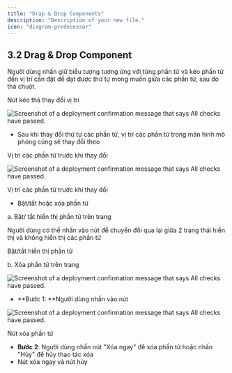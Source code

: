 ```yaml
---
title: "Drap & Drop Components"
description: "Description of your new file."
icon: "diagram-predecessor"
---
```


## **3.2 Drag & Drop Component**

Người dùng nhấn giữ biểu tượng tương ứng với từng phần tử và kéo phần tử đến vị trí cần đặt để đạt được thứ tự mong muốn giữa các phần tử, sau đó thả chuột.

Nút kéo thả thay đổi vị trí

<Frame>
  <img
    src="https://aimini-upload.sgp1.digitaloceanspaces.com/image115_2cd69e118f.png"
    alt="Screenshot of a deployment confirmation message that says All checks have passed."
    style={{ borderRadius:"0.5rem" }}
    title=""
  />
</Frame>

- Sau khi thay đổi thứ tự các phần tử, vị trí các phần tử trong màn hình mô phỏng cũng sẽ thay đổi theo

Vị trí các phần tử trước khi thay đổi

<Frame>
  <img
    src="https://aimini-upload.sgp1.digitaloceanspaces.com/image32_cd5593e5f2.png"
    alt="Screenshot of a deployment confirmation message that says All checks have passed."
    style={{ borderRadius:"0.5rem" }}
    title=""
  />
</Frame>

Vị trí các phần tử trước khi thay đổi

- Bật/tắt hoặc xóa phần tử

a. Bật/ tắt hiển thị phần tử trên trang

Người dùng có thể nhấn vào nút để chuyển đổi qua lại giữa 2 trạng thái hiển thị và không hiển thị các phần tử

Bật/tắt hiển thị phần tử

b. Xóa phần tử trên trang
<Frame>
  <img
    src="https://aimini-upload.sgp1.digitaloceanspaces.com/image133_08984e759a.png"
    alt="Screenshot of a deployment confirmation message that says All checks have passed."
    style={{ borderRadius:"0.5rem" }}
    title=""
  />
</Frame>

- \*\*Bước 1: \*\*Người dùng nhấn vào nút
<Frame>
  <img
    src="https://aimini-upload.sgp1.digitaloceanspaces.com/image12_3a585871f9.jpg"
    alt="Screenshot of a deployment confirmation message that says All checks have passed."
    style={{ borderRadius:"0.5rem" }}
    title=""
  />
</Frame>



Nút xóa phần tử

- **Bước 2**: Người dùng nhấn nút "Xóa ngay" để xóa phần tử hoặc nhấn "Hủy" để hủy thao tác xóa
- Nút xóa ngay và nút hủy